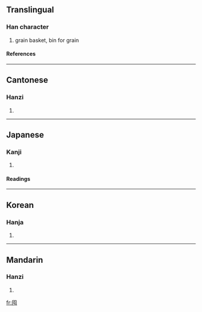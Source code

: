 ==Translingual==
===Han character===
{{Han char|rn=31|rad=囗|as=04|sn=7|four=6071<sub>7</sub>|canj=田心山 (WPU)}}
# grain basket, bin for grain
====References====
{{Han ref|kx=0217.070|dkj=04704|dj=0444.100|hdz=10714.110|uh=56E4|ud=22244|bh=A779|bd=42873}}
----
==Cantonese==
===Hanzi===
{{yue-hanzi|jyut=|y=deun6, tyun4}}
# {{defn|Cantonese}}
----
==Japanese==
===Kanji===
{{ja-kanji|grade=|rs=囗04}}
# {{defn|Japanese}} 
====Readings====
{{ja-readings|on=[[とん]] (ton), [[どん]] (don)|kun=[[ざる]] (zaru)}}
----
==Korean==
===Hanja===
{{ko-hanja|hangeul=돈|rv=don|mr=ton}}
# {{defn|Korean}}
----
==Mandarin==
===Hanzi===
{{cmn-hanzi|pin=[[dùn]] (dun4)|wg=tun<sup>4</sup>}}
# {{defn|Mandarin}}

[[fr:囤]]